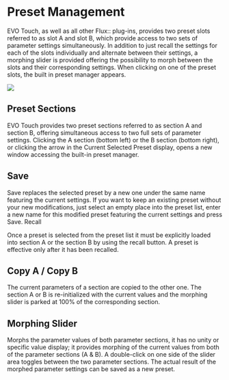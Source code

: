 # Preset Management

EVO Touch, as well as all other Flux:: plug-ins, provides two preset slots referred to as slot A and slot B,
which provide access to two sets of parameter settings simultaneously. In addition to just recall the settings for
each of the slots individually and alternate between their settings, a morphing slider is provided offering the
possibility to morph between the slots and their corresponding settings. When clicking on one of the preset
slots, the built in preset manager appears.

![](https://flux-shared.s3.amazonaws.com/doc_images/Plugins/evo-channel/ManualEvoChannel-013.png)

## Preset Sections

EVO Touch provides two preset sections referred to as section A and section B, offering simultaneous access
to two full sets of parameter settings. Clicking the A section (bottom left) or the B section (bottom right), or
clicking the arrow in the Current Selected Preset display, opens a new window accessing the built-in preset
manager.

## Save

Save replaces the selected preset by a new one under the same name featuring the current settings. If you
want to keep an existing preset without your new modifications, just select an empty place into the preset list,
enter a new name for this modified preset featuring the current settings and press Save. Recall

Once a preset is selected from the preset list it must be explicitly loaded into section A or the section B by using
the recall button. A preset is effective only after it has been recalled.


## Copy A / Copy B

The current parameters of a section are copied to the other one. The section A or B is re-initialized with the
current values and the morphing slider is parked at 100% of the corresponding section.

## Morphing Slider

Morphs the parameter values of both parameter sections, it has no unity or specific value display; it provides
morphing of the current values from both of the parameter sections (A & B). A double-click on one side of the
slider area toggles between the two parameter sections. The actual result of the morphed parameter settings
can be saved as a new preset.

